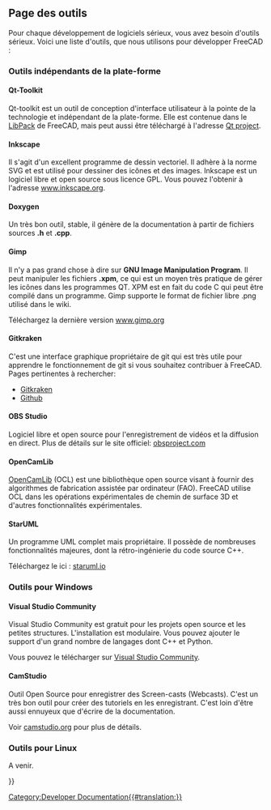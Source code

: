 <languages/>

{{Docnav/fr
|[[Third_Party_Libraries/fr|Bibliothèques tierces]]
|[[Tracker/fr|Traqueur de bogues]]
}}

{{TOCright}}

<span id="Tool_Page"></span>
== Page des outils ==

Pour chaque développement de logiciels sérieux, vous avez besoin d'outils sérieux. Voici une liste d'outils, que nous utilisons pour développer FreeCAD :

<span id="Platform_independent_tools"></span>
=== Outils indépendants de la plate-forme ===

==== Qt-Toolkit ====

<div class="mw-translate-fuzzy">
Qt-toolkit est un outil de conception d'interface utilisateur à la pointe de la technologie et indépendant de la plate-forme. Elle est contenue dans le [[Third_Party_Libraries/fr|LibPack]] de FreeCAD, mais peut aussi être téléchargé à l'adresse [http://qt-project.org/downloads Qt project].
</div>

==== Inkscape ====

<div class="mw-translate-fuzzy">
Il s'agit d'un excellent programme de dessin vectoriel. Il adhère à la norme SVG et est utilisé pour dessiner des icônes et des images. Inkscape est un logiciel libre et open source sous licence GPL. Vous pouvez l'obtenir à l'adresse [http://www.inkscape.org www.inkscape.org].
</div>

==== Doxygen ====

Un très bon outil, stable, il génère de la documentation à partir de fichiers sources '''.h''' et '''.cpp'''.

==== Gimp ====

Il n'y a pas grand chose à dire sur '''GNU Image Manipulation Program'''. Il peut manipuler les fichiers '''.xpm''', ce qui est un moyen très pratique de gérer les icônes dans les programmes QT. XPM est en fait du code C qui peut être compilé dans un programme. Gimp supporte le format de fichier libre .png utilisé dans le wiki.

<div class="mw-translate-fuzzy">
Téléchargez la dernière version [http://www.gimp.org/ www.gimp.org]
</div>

==== Gitkraken ====

C'est une interface graphique propriétaire de git qui est très utile pour apprendre le fonctionnement de git si vous souhaitez contribuer à FreeCAD. Pages pertinentes à rechercher:
* [[Developing_FreeCAD_with_GitKraken/fr|Gitkraken]]
* [[Source_code_management/fr|Github]]

==== OBS Studio ====

Logiciel libre et open source pour l'enregistrement de vidéos et la diffusion en direct. Plus de détails sur le site officiel: [https://obsproject.com/ obsproject.com]

==== OpenCamLib ====

[[OpenCamLib/fr|OpenCamLib]] (OCL) est une bibliothèque open source visant à fournir des algorithmes de fabrication assistée par ordinateur (FAO). FreeCAD utilise OCL dans les opérations expérimentales de chemin de surface 3D et d'autres fonctionnalités expérimentales. 

==== StarUML ====

Un programme UML complet mais propriétaire. Il possède de nombreuses fonctionnalités majeures, dont la rétro-ingénierie du code source C++.

<div class="mw-translate-fuzzy">
Téléchargez le ici : [http://staruml.io staruml.io]
</div>

<span id="Tools_on_Windows"></span>
=== Outils pour Windows ===

==== Visual Studio Community ====

Visual Studio Community est gratuit pour les projets open source et les petites structures. L'installation est modulaire. Vous pouvez ajouter le support d'un grand nombre de langages dont C++ et Python.

Vous pouvez le télécharger sur [https://visualstudio.microsoft.com/fr/vs/community Visual Studio Community].

==== CamStudio ====

Outil Open Source pour enregistrer des Screen-casts (Webcasts). C'est un très bon outil pour créer des tutoriels en les enregistrant. C'est loin d'être aussi ennuyeux que d'écrire de la documentation.

<div class="mw-translate-fuzzy">
Voir [http://camstudio.org/ camstudio.org] pour plus de détails.
</div>

<span id="Tools_on_Linux"></span>
=== Outils pour Linux ===

A venir.


{{Docnav/fr
|[[Third_Party_Libraries/fr|Bibliothèques tierces]]
|[[Tracker/fr|Traqueur de bogues]]
}}

{{Userdocnavi{{#translation:}}}}
[[Category:Developer Documentation{{#translation:}}]]
{{clear}}